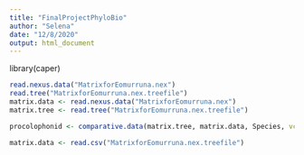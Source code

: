 ---
title: "FinalProjectPhyloBio"
author: "Selena"
date: "12/8/2020"
output: html_document
---
library(caper)

```{r}
read.nexus.data("MatrixforEomurruna.nex")
read.tree("MatrixforEomurruna.nex.treefile")
matrix.data <- read.nexus.data("MatrixforEomurruna.nex")
matrix.tree <- read.tree("MatrixforEomurruna.nex.treefile")

procolophonid <- comparative.data(matrix.tree, matrix.data, Species, vcv = TRUE, vcv.dim = 3)

matrix.data <- read.csv("MatrixforEomurruna.nex.treefile")
```





